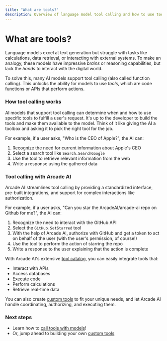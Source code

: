 ```yaml
---
title: "What are tools?"
description: Overview of language model tool calling and how to use tools with Arcade AI
---
```


# What are tools?

Language models excel at text generation but struggle with tasks like calculations, data retrieval, or interacting with external systems. To make an analogy, these models have impressive _brains_ or reasoning capabilities, but lack the _hands_ to interact with the digital world.

To solve this, many AI models support tool calling (also called function calling). This unlocks the ability for models to use _tools_, which are code functions or APIs that perform actions.

### How tool calling works

AI models that support tool calling can determine when and how to use specific tools to fulfill a user's request. It's up to the developer to build the tools and make them available to the model. Think of it like giving the AI a toolbox and asking it to pick the right tool for the job.

For example, if a user asks, "Who is the CEO of Apple?", the AI can:

1. Recognize the need for current information about Apple's CEO
2. Select a search tool like `Search.SearchGoogle`
3. Use the tool to retrieve relevant information from the web
4. Write a response using the gathered data

### Tool calling with Arcade AI

Arcade AI streamlines tool calling by providing a standardized interface, pre-built integrations, and support for complex interactions like authorization.

For example, if a user asks, "Can you star the ArcadeAI/arcade-ai repo on Github for me?", the AI can:

1. Recognize the need to interact with the GitHub API
2. Select the `GitHub.SetStarred` tool
3. With the help of Arcade AI, authorize with GitHub and get a token to act on behalf of the user (with the user's permission, of course!)
4. Use the tool to perform the action of starring the repo
5. Write a response to the user explaining that the action is complete

With Arcade AI's extensive [tool catalog](/toolkits), you can easily integrate tools that:

- Interact with APIs
- Access databases
- Execute code
- Perform calculations
- Retrieve real-time data

You can also create [custom tools](/home/build-tools/create-a-toolkit) to fit your unique needs, and let Arcade AI handle coordinating, authorizing, and executing them.

### Next steps

- Learn how to [call tools with models](use-tools/call-tools-with-models)!
- Or, jump ahead to building your own [custom tools](/home/build-tools/create-a-toolkit)
